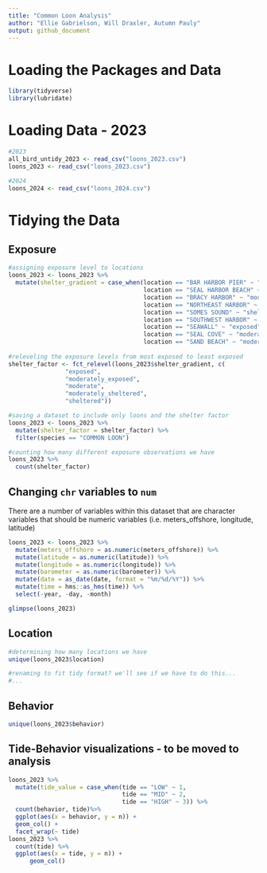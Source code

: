 ```yaml
---
title: "Common Loon Analysis"
author: "Ellie Gabrielson, Will Draxler, Autumn Pauly"
output: github_document
---
```

# Loading the Packages and Data

```r
library(tidyverse)
library(lubridate)
```
# Loading Data - 2023
```r
#2023
all_bird_untidy_2023 <- read_csv("loons_2023.csv")
loons_2023 <- read_csv("loons_2023.csv")

#2024
loons_2024 <- read_csv("loons_2024.csv")
```

# Tidying the Data
## Exposure
```r
#assigning exposure level to locations
loons_2023 <- loons_2023 %>% 
  mutate(shelter_gradient = case_when(location == "BAR HARBOR PIER" ~ "exposed",
                                      location == "SEAL HARBOR BEACH" ~ "moderate",
                                      location == "BRACY HARBOR" ~ "moderate",
                                      location == "NORTHEAST HARBOR" ~ "moderately_sheltered",
                                      location == "SOMES SOUND" ~ "sheltered",
                                      location == "SOUTHWEST HARBOR" ~ "moderately_sheltered",
                                      location == "SEAWALL" ~ "exposed",
                                      location == "SEAL COVE" ~ "moderately_exposed",
                                      location == "SAND BEACH" ~ "moderately_exposed"))
 
#releveling the exposure levels from most exposed to least exposed 
shelter_factor <- fct_relevel(loons_2023$shelter_gradient, c(
                "exposed", 
                "moderately_exposed",
                "moderate",
                "moderately_sheltered",
                "sheltered"))

#saving a dataset to include only loons and the shelter factor
loons_2023 <- loons_2023 %>% 
  mutate(shelter_factor = shelter_factor) %>% 
  filter(species == "COMMON LOON")

#counting how many different exposure observations we have
loons_2023 %>% 
  count(shelter_factor)
```

## Changing `chr` variables to `num`

There are a number of variables within this dataset that are character variables that should be numeric variables (i.e. meters_offshore, longitude, latitude)

```r
loons_2023 <- loons_2023 %>% 
  mutate(meters_offshore = as.numeric(meters_offshore)) %>% 
  mutate(latitude = as.numeric(latitude)) %>% 
  mutate(longitude = as.numeric(longitude)) %>% 
  mutate(barometer = as.numeric(barometer)) %>% 
  mutate(date = as_date(date, format = "%m/%d/%Y")) %>% 
  mutate(time = hms::as_hms(time)) %>% 
  select(-year, -day, -month)

glimpse(loons_2023)
```


## Location
```r
#determining how many locations we have
unique(loons_2023$location)

#renaming to fit tidy format? we'll see if we have to do this...
#...
```

## Behavior
```r
unique(loons_2023$behavior)
```


## Tide-Behavior visualizations - to be moved to analysis
```r
loons_2023 %>% 
  mutate(tide_value = case_when(tide == "LOW" ~ 1,
                                tide == "MID" ~ 2,
                                tide == "HIGH" ~ 3)) %>% 
  count(behavior, tide)%>% 
  ggplot(aes(x = behavior, y = n)) +
  geom_col() +
  facet_wrap(~ tide)
loons_2023 %>% 
  count(tide) %>% 
  ggplot(aes(x = tide, y = n)) +
      geom_col()
```









